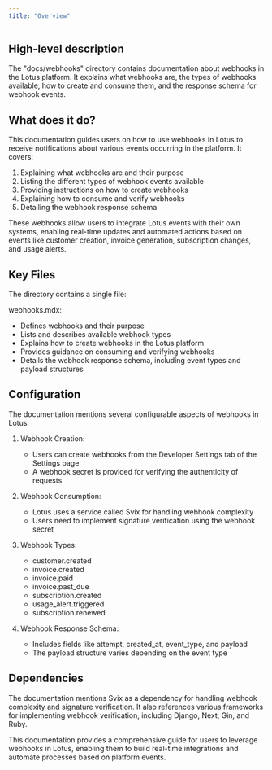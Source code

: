 ```yaml
---
title: "Overview"
---
```


## High-level description
The "docs/webhooks" directory contains documentation about webhooks in the Lotus platform. It explains what webhooks are, the types of webhooks available, how to create and consume them, and the response schema for webhook events.

## What does it do?
This documentation guides users on how to use webhooks in Lotus to receive notifications about various events occurring in the platform. It covers:

1. Explaining what webhooks are and their purpose
2. Listing the different types of webhook events available
3. Providing instructions on how to create webhooks
4. Explaining how to consume and verify webhooks
5. Detailing the webhook response schema

These webhooks allow users to integrate Lotus events with their own systems, enabling real-time updates and automated actions based on events like customer creation, invoice generation, subscription changes, and usage alerts.

## Key Files
The directory contains a single file:

webhooks.mdx:
- Defines webhooks and their purpose
- Lists and describes available webhook types
- Explains how to create webhooks in the Lotus platform
- Provides guidance on consuming and verifying webhooks
- Details the webhook response schema, including event types and payload structures

## Configuration
The documentation mentions several configurable aspects of webhooks in Lotus:

1. Webhook Creation:
   - Users can create webhooks from the Developer Settings tab of the Settings page
   - A webhook secret is provided for verifying the authenticity of requests

2. Webhook Consumption:
   - Lotus uses a service called Svix for handling webhook complexity
   - Users need to implement signature verification using the webhook secret

3. Webhook Types:
   - customer.created
   - invoice.created
   - invoice.paid
   - invoice.past_due
   - subscription.created
   - usage_alert.triggered
   - subscription.renewed

4. Webhook Response Schema:
   - Includes fields like attempt, created_at, event_type, and payload
   - The payload structure varies depending on the event type

## Dependencies
The documentation mentions Svix as a dependency for handling webhook complexity and signature verification. It also references various frameworks for implementing webhook verification, including Django, Next, Gin, and Ruby.

This documentation provides a comprehensive guide for users to leverage webhooks in Lotus, enabling them to build real-time integrations and automate processes based on platform events.